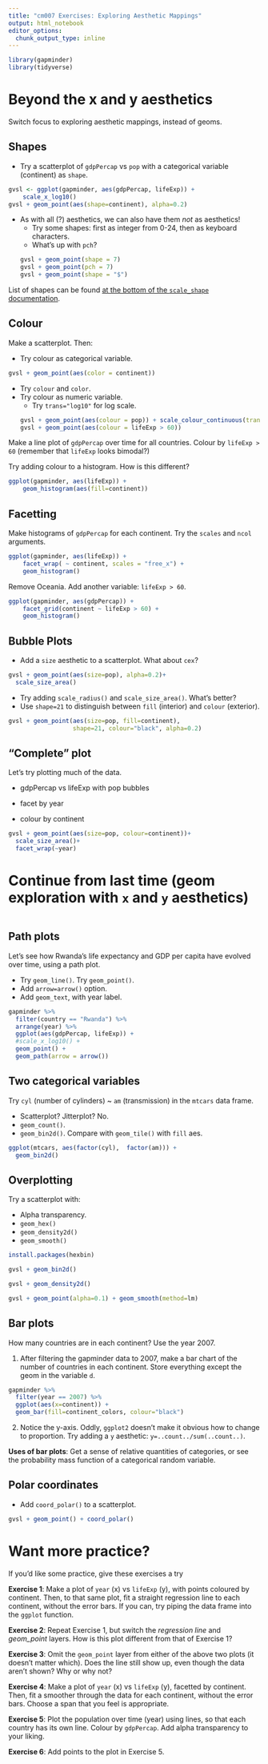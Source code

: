 ```yaml
---
title: "cm007 Exercises: Exploring Aesthetic Mappings"
output: html_notebook
editor_options: 
  chunk_output_type: inline
---
```


```r
library(gapminder)
library(tidyverse)
```


# Beyond the x and y aesthetics

Switch focus to exploring aesthetic mappings, instead of geoms. 

## Shapes

- Try a scatterplot of `gdpPercap` vs `pop` with a categorical variable (continent) as `shape`.
```r
gvsl <- ggplot(gapminder, aes(gdpPercap, lifeExp)) +
    scale_x_log10()
gvsl + geom_point(aes(shape=continent), alpha=0.2)
```


- As with all (?) aesthetics, we can also have them _not_ as aesthetics!
    - Try some shapes: first as integer from 0-24, then as keyboard characters.
    - What's up with `pch`?
```r
gvsl + geom_point(shape = 7)
gvsl + geom_point(pch = 7)
gvsl + geom_point(shape = "$")
```

List of shapes can be found [at the bottom of the `scale_shape` documentation](https://ggplot2.tidyverse.org/reference/scale_shape.html).

## Colour

Make a scatterplot. Then:

- Try colour as categorical variable.
```r
gvsl + geom_point(aes(color = continent))
```

- Try `colour` and `color`. 
- Try colour as numeric variable.
    - Try `trans="log10"` for log scale.
```r
gvsl + geom_point(aes(colour = pop)) + scale_colour_continuous(trans="log10")
gvsl + geom_point(aes(colour = lifeExp > 60))
```


Make a line plot of `gdpPercap` over time for all countries. Colour by `lifeExp > 60` (remember that `lifeExp` looks bimodal?)


Try adding colour to a histogram. How is this different?

```r
ggplot(gapminder, aes(lifeExp)) + 
    geom_histogram(aes(fill=continent))
```


## Facetting

Make histograms of `gdpPercap` for each continent. Try the `scales` and `ncol` arguments. 
```r
ggplot(gapminder, aes(lifeExp)) +
    facet_wrap( ~ continent, scales = "free_x") +
    geom_histogram()
```

Remove Oceania. Add another variable: `lifeExp > 60`. 
```r
ggplot(gapminder, aes(gdpPercap)) +
    facet_grid(continent ~ lifeExp > 60) +
    geom_histogram()
```

## Bubble Plots

- Add a `size` aesthetic to a scatterplot. What about `cex`?
```r
gvsl + geom_point(aes(size=pop), alpha=0.2)+
  scale_size_area()
```


- Try adding `scale_radius()` and `scale_size_area()`. What's better?
- Use `shape=21` to distinguish between `fill` (interior) and `colour` (exterior).
```r
gvsl + geom_point(aes(size=pop, fill=continent), 
                  shape=21, colour="black", alpha=0.2)
```

## "Complete" plot

Let's try plotting much of the data.

- gdpPercap vs lifeExp with pop bubbles

- facet by year
- colour by continent
```r
gvsl + geom_point(aes(size=pop, colour=continent))+
  scale_size_area()+
  facet_wrap(~year)
```



# Continue from last time (geom exploration with `x` and `y` aesthetics)
```r

```


## Path plots

Let's see how Rwanda's life expectancy and GDP per capita have evolved over time, using a path plot.

- Try `geom_line()`. Try `geom_point()`.
- Add `arrow=arrow()` option.
- Add `geom_text`, with year label. 
```r
gapminder %>%
  filter(country == "Rwanda") %>%
  arrange(year) %>%
  ggplot(aes(gdpPercap, lifeExp)) +
  #scale_x_log10() +
  geom_point() +
  geom_path(arrow = arrow())
```


## Two categorical variables

Try `cyl` (number of cylinders) ~ `am` (transmission) in the `mtcars` data frame.

- Scatterplot? Jitterplot? No.
- `geom_count()`.
- `geom_bin2d()`. Compare with `geom_tile()` with `fill` aes.
```r
ggplot(mtcars, aes(factor(cyl),  factor(am))) +
  geom_bin2d()
```



## Overplotting

Try a scatterplot with:

- Alpha transparency.
- `geom_hex()`
- `geom_density2d()`
- `geom_smooth()`
```r
install.packages(hexbin)
```

```r
gvsl + geom_bin2d()
```
```r
gvsl + geom_density2d()
```

```r
gvsl + geom_point(alpha=0.1) + geom_smooth(method=lm)
```

## Bar plots

How many countries are in each continent? Use the year 2007.

1. After filtering the gapminder data to 2007, make a bar chart of the number of countries in each continent. Store everything except the geom in the variable `d`.

```r
gapminder %>%
  filter(year == 2007) %>%
  ggplot(aes(x=continent)) +
  geom_bar(fill=continent_colors, colour="black")
```


2. Notice the y-axis. Oddly, `ggplot2` doesn't make it obvious how to change to proportion. Try adding a `y` aesthetic: `y=..count../sum(..count..)`.



__Uses of bar plots__: Get a sense of relative quantities of categories, or see the probability mass function of a categorical random variable.



## Polar coordinates

- Add `coord_polar()` to a scatterplot.
```r
gvsl + geom_point() + coord_polar()
```


# Want more practice?

If you'd like some practice, give these exercises a try

__Exercise 1__: Make a plot of `year` (x) vs `lifeExp` (y), with points coloured by continent. Then, to that same plot, fit a straight regression line to each continent, without the error bars. If you can, try piping the data frame into the `ggplot` function.

__Exercise 2__: Repeat Exercise 1, but switch the _regression line_ and _geom\_point_ layers. How is this plot different from that of Exercise 1?

__Exercise 3__: Omit the `geom_point` layer from either of the above two plots (it doesn't matter which). Does the line still show up, even though the data aren't shown? Why or why not?

__Exercise 4__: Make a plot of `year` (x) vs `lifeExp` (y), facetted by continent. Then, fit a smoother through the data for each continent, without the error bars. Choose a span that you feel is appropriate.

__Exercise 5__: Plot the population over time (year) using lines, so that each country has its own line. Colour by `gdpPercap`. Add alpha transparency to your liking. 

__Exercise 6__: Add points to the plot in Exercise 5.